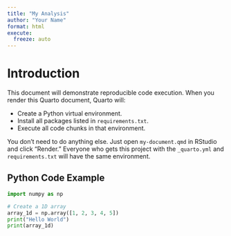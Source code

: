 ```yaml
---
title: "My Analysis"
author: "Your Name"
format: html
execute:
  freeze: auto
---
```


# Introduction

This document will demonstrate reproducible code execution. When you render this Quarto document, Quarto will:

-   Create a Python virtual environment.
-   Install all packages listed in `requirements.txt`.
-   Execute all code chunks in that environment.

You don’t need to do anything else. Just open `my-document.qmd` in RStudio and click "Render." Everyone who gets this project with the `_quarto.yml` and `requirements.txt` will have the same environment.

## Python Code Example

```python
import numpy as np

# Create a 1D array
array_1d = np.array([1, 2, 3, 4, 5])
print("Hello World")
print(array_1d)
```
